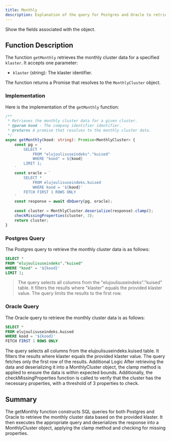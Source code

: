 ```yaml
---
title: Monthly
description: Explanation of the query for Postgres and Oracle to retrieve the monthly cluster data based on klaster.
---
```


<Card title="Fields for Aastased / Monthly Cluster Object" icon="link" href="/database/tables/kuised">Show the fields associated with the object.</Card>


## Function Description

The function `getMonthly` retrieves the monthly cluster data for a specified `klaster`. It accepts one parameter:

- `klaster` (string): The klaster identifier.

The function returns a Promise that resolves to the `MonthlyCluster` object.

### Implementation

Here is the implementation of the `getMonthly` function:

```typescript
/**
 * Retrieves the monthly cluster data for a given cluster.
 * @param kood - The company identifier identifier.
 * @returns A promise that resolves to the monthly cluster data.
 */
async getMonthly(kood: string): Promise<MonthlyCluster> {
    const pg = `
        SELECT *
            FROM "elujoulisuseindeks"."kuised"
            WHERE "kood" = ${kood}
        LIMIT 1;
    `
    const oracle = `
        SELECT *
            FROM elujoulisuseindeks.kuised
            WHERE kood = '${kood}'
        FETCH FIRST 1 ROWS ONLY
    `
    const response = await dbQuery(pg, oracle);
    
    const cluster = MonthlyCluster.deserialize(response).clamp();
    checkMissingProperties(cluster, 3);
    return cluster;
}
```
### Postgres Query

The Postgres query to retrieve the monthly cluster data is as follows:

```sql
SELECT *
FROM "elujoulisuseindeks"."kuised"
WHERE "kood" = '${kood}'
LIMIT 1;
```

> The query selects all columns from the "elujoulisuseindeks"."kuised" table.
> It filters the results where "klaster" equals the provided klaster value.
> The query limits the results to the first row.

### Oracle Query

The Oracle query to retrieve the monthly cluster data is as follows:

```sql
SELECT *
FROM elujoulisuseindeks.kuised
WHERE kood = '${kood}'
FETCH FIRST 1 ROWS ONLY
```
The query selects all columns from the elujoulisuseindeks.kuised table.
It filters the results where klaster equals the provided klaster value.
The query fetches only the first row of the results.
Additional Logic
After retrieving the data and deserializing it into a MonthlyCluster object, the clamp method is applied to ensure the data is within expected bounds. Additionally, the checkMissingProperties function is called to verify that the cluster has the necessary properties, with a threshold of 3 properties to check.

## Summary
The getMonthly function constructs SQL queries for both Postgres and Oracle to retrieve the monthly cluster data based on the provided klaster. It then executes the appropriate query and deserializes the response into a MonthlyCluster object, applying the clamp method and checking for missing properties.